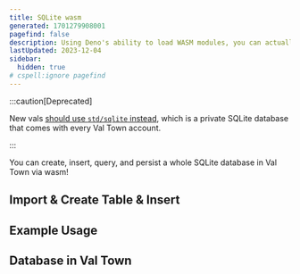 ```yaml
---
title: SQLite wasm
generated: 1701279908001
pagefind: false
description: Using Deno's ability to load WASM modules, you can actually run SQLite right in Val Town.
lastUpdated: 2023-12-04
sidebar:
  hidden: true
# cspell:ignore pagefind
---
```


:::caution[Deprecated]

New vals [should use `std/sqlite` instead](/reference/std/sqlite), which is a private SQLite database that comes with every Val Town account.

:::


You can create, insert, query, and persist a whole SQLite database in Val Town via wasm!

## Import & Create Table & Insert

<Val url="https://www.val.town/embed/stevekrouse/tell2" />

## Example Usage

<Val url="https://www.val.town/embed/stevekrouse/exampleSQLiteAdd" />

## Database in Val Town

<Val url="https://www.val.town/embed/stevekrouse/messages2" />
